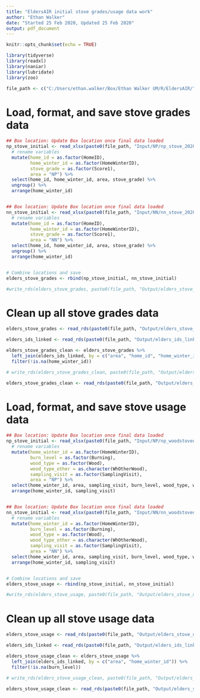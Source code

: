 ```yaml
---
title: "EldersAIR initial stove grades/usage data work"
author: "Ethan Walker"
date: "Started 25 Feb 2020, Updated 25 Feb 2020"
output: pdf_document
---
```


```r
knitr::opts_chunk$set(echo = TRUE)
```

```r
library(tidyverse)
library(readxl)
library(naniar)
library(lubridate)
library(zoo)
```

```r
file_path <- c("C:/Users/ethan.walker/Box/Ethan Walker UM/R/EldersAIR/")
```


# Load, format, and save stove grades data
```r
## Box location: Update Box location once final data loaded
np_stove_initial <- read_xlsx(paste0(file_path, "Input/NP/np_stove_20200225.xlsx")) %>% 
  # rename variables
  mutate(home_id = as.factor(HomeID),
         home_winter_id = as.factor(HomeWinterID),
         stove_grade = as.factor(Score1),
         area = "NP") %>% 
  select(home_id, home_winter_id, area, stove_grade) %>% 
  ungroup() %>% 
  arrange(home_winter_id)


## Box location: Update Box location once final data loaded
nn_stove_initial <- read_xlsx(paste0(file_path, "Input/NN/nn_stove_20200225.xlsx")) %>% 
  # rename variables
  mutate(home_id = as.factor(HomeID),
         home_winter_id = as.factor(HomeWinterID),
         stove_grade = as.factor(Score1),
         area = "NN") %>% 
  select(home_id, home_winter_id, area, stove_grade) %>% 
  ungroup() %>% 
  arrange(home_winter_id)


# Combine locations and save
elders_stove_grades <- rbind(np_stove_initial, nn_stove_initial)

#write_rds(elders_stove_grades, paste0(file_path, "Output/elders_stove_grades.rds"))
```


# Clean up all stove grades data
```r
elders_stove_grades <- read_rds(paste0(file_path, "Output/elders_stove_grades.rds"))

elders_ids_linked <- read_rds(paste0(file_path, "Output/elders_ids_linked.rds"))

elders_stove_grades_clean <- elders_stove_grades %>% 
  left_join(elders_ids_linked, by = c("area", "home_id", "home_winter_id")) %>% 
  filter(!is.na(home_winter_id)) 

# write_rds(elders_stove_grades_clean, paste0(file_path, "Output/elders_stove_grades_clean.rds"))

elders_stove_grades_clean <- read_rds(paste0(file_path, "Output/elders_stove_grades_clean.rds"))
```


##########################################


# Load, format, and save stove usage data
```r
## Box location: Update Box location once final data loaded
np_stove_initial <- read_xlsx(paste0(file_path, "Input/NP/np_woodstoveusage_20200225.xlsx")) %>% 
  # rename variables
  mutate(home_winter_id = as.factor(HomeWinterID),
         burn_level = as.factor(Burning),
         wood_type = as.factor(Wood),
         wood_type_other = as.character(WhOtherWood),
         sampling_visit = as.factor(SamplingVisit),
         area = "NP") %>% 
  select(home_winter_id, area, sampling_visit, burn_level, wood_type, wood_type_other) %>% 
  arrange(home_winter_id, sampling_visit)


## Box location: Update Box location once final data loaded
nn_stove_initial <- read_xlsx(paste0(file_path, "Input/NN/nn_woodstoveusage_20200225.xlsx")) %>% 
  # rename variables
  mutate(home_winter_id = as.factor(HomeWinterID),
         burn_level = as.factor(Burning),
         wood_type = as.factor(Wood),
         wood_type_other = as.character(WhOtherWood),
         sampling_visit = as.factor(SamplingVisit),
         area = "NN") %>% 
  select(home_winter_id, area, sampling_visit, burn_level, wood_type, wood_type_other) %>% 
  arrange(home_winter_id, sampling_visit)


# Combine locations and save
elders_stove_usage <- rbind(np_stove_initial, nn_stove_initial)

#write_rds(elders_stove_usage, paste0(file_path, "Output/elders_stove_usage.rds"))
```


# Clean up all stove usage data
```r
elders_stove_usage <- read_rds(paste0(file_path, "Output/elders_stove_usage.rds"))

elders_ids_linked <- read_rds(paste0(file_path, "Output/elders_ids_linked.rds"))

elders_stove_usage_clean <- elders_stove_usage %>% 
  left_join(elders_ids_linked, by = c("area", "home_winter_id")) %>% 
  filter(!is.na(burn_level)) 

# write_rds(elders_stove_usage_clean, paste0(file_path, "Output/elders_stove_usage_clean.rds"))

elders_stove_usage_clean <- read_rds(paste0(file_path, "Output/elders_stove_usage_clean.rds"))
```
